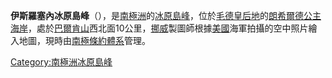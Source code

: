 {{Coord|71|53|S|26|35|E|source:GNIS|display=title}}

'''伊斯羅塞內冰原島峰'''（{{lang-en|Isrosene Nunataks}}），是[[南極洲|南極洲]]的[[冰原島峰|冰原島峰]]，位於[[毛德皇后地|毛德皇后地]]的[[朗希爾德公主海岸|朗希爾德公主海岸]]，處於[[巴爾肯山|巴爾肯山]]西北面10公里，[[挪威|挪威]]製圖師根據[[美國|美國]]海軍拍攝的空中照片繪入地圖，現時由[[南極條約體系|南極條約體系]]管理。

{{Antarctica-geo-stub}}
[[Category:南極洲冰原島峰|Category:南極洲冰原島峰]]